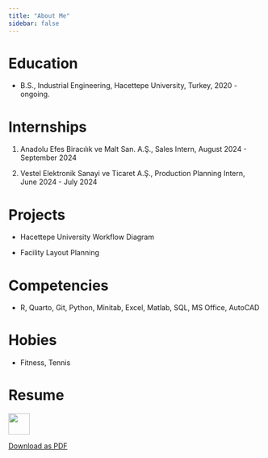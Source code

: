 ```yaml
---
title: "About Me"
sidebar: false 
---
```


# Education

-   B.S., Industrial Engineering, Hacettepe University, Turkey, 2020 - ongoing.

# Internships

1.  Anadolu Efes Biracılık ve Malt San. A.Ş., Sales Intern, August 2024 - September 2024

2.  Vestel Elektronik Sanayi ve Ticaret A.Ş., Production Planning Intern, June 2024 - July 2024

# Projects

-   Hacettepe University Workflow Diagram

-   Facility Layout Planning

# Competencies

-   R, Quarto, Git, Python, Minitab, Excel, Matlab, SQL, MS Office, AutoCAD

# Hobies

-   Fitness, Tennis

# Resume

![](images/ok-01.gif){width="42"}

[Download as PDF](https://github.com/emu-hacettepe-analytics/emu430-fall2024-melisatay/raw/main/docs/MelisAtayCV.pdf)
